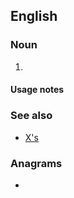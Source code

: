 {{also|xs|Xs|XS|X's}}
==English==

===Noun===
{{head|en|noun form}}

# {{plural of|en|x}}

====Usage notes====
{{U:en:plurals of letters}}

===See also===
* [[X's]]

===Anagrams===
* {{anagrams|en|a=sx|SX|Sx}}